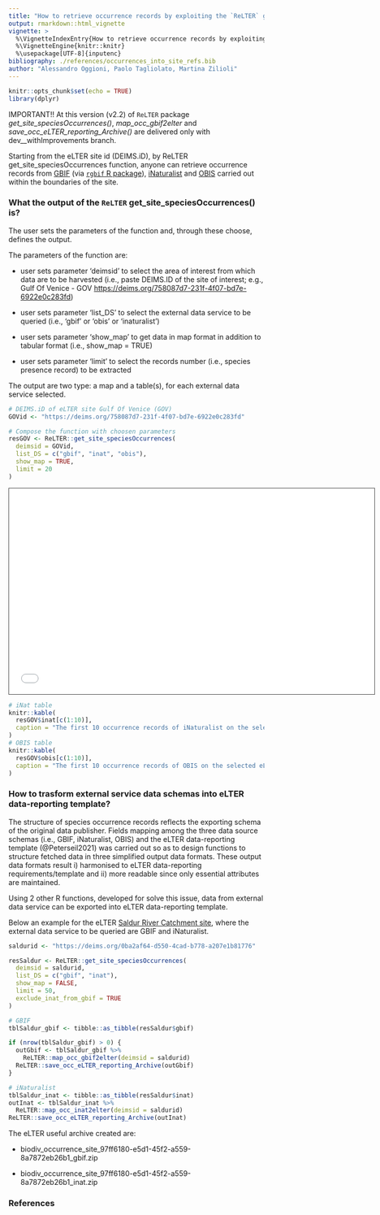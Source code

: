 ```yaml
---
title: "How to retrieve occurrence records by exploiting the `ReLTER` get_site_speciesOccurrences() function"
output: rmarkdown::html_vignette
vignette: >
  %\VignetteIndexEntry{How to retrieve occurrence records by exploiting the `ReLTER` get_site_speciesOccurrences() function}
  %\VignetteEngine{knitr::knitr}
  %\usepackage[UTF-8]{inputenc}
bibliography: ./references/occurrences_into_site_refs.bib
author: "Alessandro Oggioni, Paolo Tagliolato, Martina Zilioli"
---
```


```r
knitr::opts_chunk$set(echo = TRUE)
library(dplyr)
```

IMPORTANT!! At this version (v2.2) of `ReLTER` package *get_site_speciesOccurrences()*, *map_occ_gbif2elter* and *save_occ_eLTER_reporting_Archive()* are delivered only with dev__withImprovements branch.

Starting from the eLTER site id (DEIMS.iD), by ReLTER get_site_speciesOccurrences function, anyone can retrieve occurrence records from [GBIF](https://www.gbif.org) (via [`rgbif` R package](https://docs.ropensci.org/rgbif/)), [iNaturalist](https://www.inaturalist.org/) and [OBIS](https://obis.org/) carried out within the boundaries of the site.

### What the output of the `ReLTER` get_site_speciesOccurrences() is?

The user sets the parameters of the function and, through these choose, defines the output.

The parameters of the function are:

-   user sets parameter 'deimsid' to select the area of interest from which data are to be harvested (i.e., paste DEIMS.ID of the site of interest; e.g., Gulf Of Venice - GOV <https://deims.org/758087d7-231f-4f07-bd7e-6922e0c283fd>)

-   user sets parameter 'list_DS' to select the external data service to be queried (i.e., 'gbif' or 'obis' or 'inaturalist')

-   user sets parameter 'show_map' to get data in map format in addition to tabular format (i.e., show_map = TRUE)

-   user sets parameter 'limit' to select the records number (i.e., species presence record) to be extracted

The output are two type: a map and a table(s), for each external data service selected.

```r
# DEIMS.iD of eLTER site Gulf Of Venice (GOV)
GOVid <- "https://deims.org/758087d7-231f-4f07-bd7e-6922e0c283fd"

# Compose the function with choosen parameters
resGOV <- ReLTER::get_site_speciesOccurrences(
  deimsid = GOVid,
  list_DS = c("gbif", "inat", "obis"),
  show_map = TRUE,
  limit = 20
)
```

<iframe src="./other/occurrences_into_site_map.html" height="405" width="720" style="border: 1px solid #464646;"></iframe>

```r
# iNat table
knitr::kable(
  resGOV$inat[c(1:10)],
  caption = "The first 10 occurrence records of iNaturalist on the selected eLTER site."
)
# OBIS table
knitr::kable(
  resGOV$obis[c(1:10)],
  caption = "The first 10 occurrence records of OBIS on the selected eLTER site."
)
```

### How to trasform external service data schemas into eLTER data-reporting template?

The structure of species occurrence records reflects the exporting schema of the original data publisher. Fields mapping among the three data source schemas (i.e., GBIF, iNaturalist, OBIS) and the eLTER data-reporting template (@Peterseil2021) was carried out so as to design functions to structure fetched data in three simplified output data formats. These output data formats result i) harmonised to eLTER data-reporting requirements/template and ii) more readable since only essential attributes are maintained.

Using 2 other R functions, developed for solve this issue, data from external data service can be exported into eLTER data-reporting template.

Below an example for the eLTER [Saldur River Catchment site](https://deims.org/97ff6180-e5d1-45f2-a559-8a7872eb26b1), where the external data service to be queried are GBIF and iNaturalist.


```r
saldurid <- "https://deims.org/0ba2af64-d550-4cad-b778-a207e1b81776"

resSaldur <- ReLTER::get_site_speciesOccurrences(
  deimsid = saldurid,
  list_DS = c("gbif", "inat"),
  show_map = FALSE,
  limit = 50,
  exclude_inat_from_gbif = TRUE
)

# GBIF
tblSaldur_gbif <- tibble::as_tibble(resSaldur$gbif)

if (nrow(tblSaldur_gbif) > 0) {
  outGbif <- tblSaldur_gbif %>%
    ReLTER::map_occ_gbif2elter(deimsid = saldurid)
  ReLTER::save_occ_eLTER_reporting_Archive(outGbif)
}

# iNaturalist
tblSaldur_inat <- tibble::as_tibble(resSaldur$inat)
outInat <- tblSaldur_inat %>%
  ReLTER::map_occ_inat2elter(deimsid = saldurid)
ReLTER::save_occ_eLTER_reporting_Archive(outInat)
```

The eLTER useful archive created are:

* biodiv_occurrence_site_97ff6180-e5d1-45f2-a559-8a7872eb26b1_gbif.zip

* biodiv_occurrence_site_97ff6180-e5d1-45f2-a559-8a7872eb26b1_inat.zip

### References

::: {#refs}
:::
